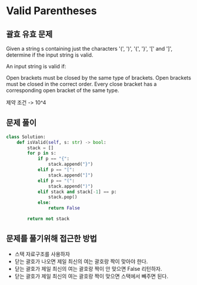 # Valid Parentheses

## 괄효 유효 문제

Given a string s containing just the characters '(', ')', '{', '}', '[' and ']', determine if the input string is valid.

An input string is valid if:

Open brackets must be closed by the same type of brackets.
Open brackets must be closed in the correct order.
Every close bracket has a corresponding open bracket of the same type.

제약 조건 -> 10^4

## 문제 풀이

```python
class Solution:
    def isValid(self, s: str) -> bool:
        stack = []
        for p in s:
            if p == "{":
                stack.append("}")
            elif p == "[":
                stack.append("]")
            elif p == "(":
                stack.append(")")
            elif stack and stack[-1] == p:
                stack.pop()
            else:
                return False

        return not stack
```

## 문제를 풀기위해 접근한 방법

- 스택 자료구조를 사용하자
- 닫는 괄호가 나오면 제일 최신의 여는 괄호랑 짝이 맞아야 한다.
- 닫는 괄호가 제일 최신의 여는 괄호랑 짝이 안 맞으면 False 리턴하자.
- 닫는 괄호가 제일 최신의 여는 괄호랑 짝이 맞으면 스택에서 빼주면 된다.
